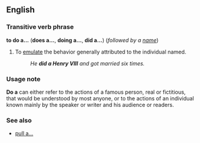==English==
===Transitive verb phrase===
'''to do a...''' ('''does a...''', '''doing a...''', '''did a...''') (''followed by a [[name]]'')

#To [[emulate]] the behavior generally attributed to the individual named.
#:''He '''''did a Henry VIII''''' and got married six times.''

===Usage note===
'''Do a''' can either refer to the actions of a famous person, real or fictitious, that would be understood by most anyone, or to the actions of an individual known mainly by the speaker or writer and his audience or readers.

===See also===
*[[pull a|pull a...]]